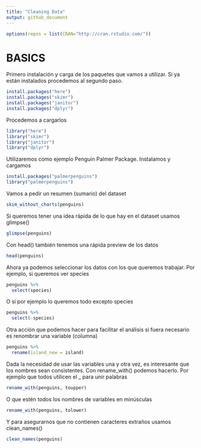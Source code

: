 ```yaml
---
title: "Cleaning Data"
output: github_document
---
```


```r
options(repos = list(CRAN="http://cran.rstudio.com/"))
```


# BASICS
Primero instalación y carga de los paquetes que vamos a utilizar. Si ya están 
instalados procedemos al segundo paso.

```r
install.packages("here")
install.packages("skimr")
install.packages("janitor")
install.packages("dplyr")
```

Procedemos a cargarlos

```r
library("here")
library("skimr")
library("janitor")
library("dplyr")
```

Utilizaremos como ejemplo Penguin Palmer Package. Instalamos y cargamos

```r
install.packages("palmerpenguins")
library("palmerpenguins")
```

Vamos a pedir un resumen (sumario) del dataset

```r
skim_without_charts(penguins)
```

Si queremos tener una idea rápida de lo que hay en el dataset usamos glimpse()

```r
glimpse(penguins)
```

Con head() también tenemos una rápida preview de los datos

```r
head(penguins)
```

Ahora ya podemos seleccionar los datos con los que queremos trabajar. Por ejemplo,
si queremos ver species

```r
penguins %>%
  select(species)
```

O si por ejemplo lo queremos todo excepto species

```r
penguins %>%
  select(-species)
```

Otra acción que podemos hacer para facilitar el análisis si fuera necesario es
renombrar una variable (columna)

```r
penguins %>%
  rename(island_new = island)
```

Dada la necesidad de usar las variables una y otra vez, es interesante que los 
nombres sean consistentes. Con rename_with() podemos hacerlo. Por ejemplo que todos
utilicen el _ para unir palabras

```r
rename_with(penguins, toupper)
```

O que estén todos los nombres de variables en minúsculas

```r
rename_with(penguins, tolower)
```

Y para asegurarnos que no contienen caracteres extraños usamos clean_names()

```r
clean_names(penguins)
```